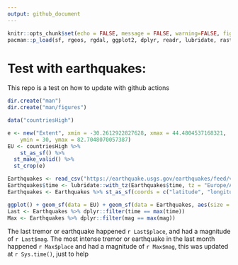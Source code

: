 ```yaml
---
output: github_document
---
```


<!-- README.md is generated from README.Rmd. Please edit that file -->

```r
knitr::opts_chunk$set(echo = FALSE, message = FALSE, warning=FALSE, fig.path = "man/figures/README-")
pacman::p_load(sf, rgeos, rgdal, ggplot2, dplyr, readr, lubridate, raster, rworldxtra)
```

# Test with earthquakes:

This repo is a test on how to update with github actions

```r

dir.create("man")
dir.create("man/figures")

data("countriesHigh")

e <- new("Extent", xmin = -30.2612922827628, xmax = 44.4804537168321, 
    ymin = 30, ymax = 82.7048070057387)
EU <- countriesHigh %>% 
    st_as_sf() %>% 
  st_make_valid() %>% 
  st_crop(e)

Earthquakes <- read_csv("https://earthquake.usgs.gov/earthquakes/feed/v1.0/summary/2.5_month.csv")
Earthquakes$time <- lubridate::with_tz(Earthquakes$time, tz = "Europe/Amsterdam")
Earthquakes <- Earthquakes %>% st_as_sf(coords = c("latitude", "longitude"), crs = "+proj=longlat +datum=WGS84 +no_defs") %>% sf::st_crop(e)

ggplot() + geom_sf(data = EU) + geom_sf(data = Earthquakes, aes(size = mag, color = mag)) + theme_bw() + scale_color_viridis_b()
Last <- Earthquakes %>% dplyr::filter(time == max(time))
Max <- Earthquakes %>% dplyr::filter(mag == max(mag))
```
The last tremor or earthquake happened `r Last$place`, and had a magnitude of `r Last$mag`. The most intense tremor or earthquake in the last month happened  `r Max$place` and had a magnitude of `r Max$mag`, this was updated at `r Sys.time()`, just to help